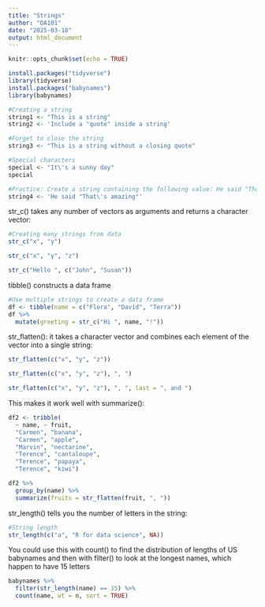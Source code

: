 ---
title: "Strings"
author: "DA101"
date: "2025-03-18"
output: html_document
---

```{r setup, include=FALSE}
knitr::opts_chunk$set(echo = TRUE)
```

```{r}
install.packages("tidyverse")
library(tidyverse)
install.packages("babynames")
library(babynames)
```


```{r}
#Creating a string
string1 <- "This is a string"
string2 <- 'Include a "quote" inside a string'
```


```{r}
#Forget to close the string
string3 <- "This is a string without a closing quote"

```

```{r}
#Special characters
special <- "It\'s a sunny day"
special
```

```{r}
#Practice: Create a string containing the following value: He said "That's amazing!"
string4 <- 'He said "That\'s amazing"'

```

str_c() takes any number of vectors as arguments and returns a character vector:
```{r}
#Creating many strings from data
str_c("x", "y")

str_c("x", "y", "z")

str_c("Hello ", c("John", "Susan"))

```
tibble() constructs a data frame
```{r}
#Use multiple strings to create a data frame 
df <- tibble(name = c("Flora", "David", "Terra"))
df %>% 
  mutate(greeting = str_c("Hi ", name, "!"))
```

str_flatten(): it takes a character vector and combines each element of the vector into a single string:
```{r}
str_flatten(c("x", "y", "z"))

str_flatten(c("x", "y", "z"), ", ")

str_flatten(c("x", "y", "z"), ", ", last = ", and ")
```

This makes it work well with summarize():
```{r}
df2 <- tribble(
  ~ name, ~ fruit,
  "Carmen", "banana",
  "Carmen", "apple",
  "Marvin", "nectarine",
  "Terence", "cantaloupe",
  "Terence", "papaya",
  "Terence", "kiwi")

df2 %>%
  group_by(name) %>%
  summarize(fruits = str_flatten(fruit, ", "))
```

str_length() tells you the number of letters in the string:
```{r}
#String length
str_length(c("a", "R for data science", NA))
```

You could use this with count() to find the distribution of lengths of US babynames and then with filter() to look at the longest names, which happen to have 15 letters
```{r}
babynames %>%
  filter(str_length(name) == 15) %>% 
  count(name, wt = n, sort = TRUE)
```

